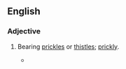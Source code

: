 ==English==

===Adjective===
{{en-adj|-}}

# {{lb|en|very rare}} Bearing [[prickle]]s or [[thistle]]s; [[prickly]].
#* {{quote-book|en|title=The Fog: A Novel|page=276|author=William Dudley Pelley|year=1921|passage=But in addition, Johnathan, as the mocked parent, intended to see that the bed was as hard, knotty and '''acanaceous''' as the father knew how to make it.}}